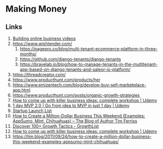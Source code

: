 # Making Money

## Links

1. [Building online business videos](https://www.youtube.com/results?search_query=Building+an+Online+Business+devtips)
2. https://www.wishtender.com/
   1. https://pagepro.co/blog/multi-tenant-ecommerce-platform-in-three-months/
   2. https://github.com/django-tenants/django-tenants
   3. https://bravelab.io/blog/how-to-manage-tenants-in-the-multitenant-app-based-on-django-tenants-and-saleor-io-platform/
3. https://threadcreator.com/
4. https://www.producthunt.com/products/her
5. https://www.emizentech.com/blog/develop-buy-sell-marketplace-app.html
6. https://www.producthunt.com/posts/organic-growth-strategies
7. [How to come up with killer business ideas: complete workshop | Udemy](https://www.udemy.com/course/idea-generation-coming-up-with-killer-business-deas/)
8. [1 day MVP 2.0 | Go from idea to MVP in just 1 day | Udemy](https://www.udemy.com/course/1-day-mvp-find-the-right-idea-and-build-a-demo-in-1-day/)
9. [Startup Launch List](https://startuplaunchlist.com/?ref=producthunt)
10. [How to Create a Million-Dollar Business This Weekend (Examples: AppSumo, Mint, Chihuahuas) &#8211; The Blog of Author Tim Ferriss](https://tim.blog/2011/09/24/how-to-create-a-million-dollar-business-this-weekend-examples-appsumo-mint-chihuahuas/)
11. [Discover 100+ Growth Tactics - GrowthList](https://www.thegrowthlist.co/growth-tactics)
12. [How to come up with killer business ideas: complete workshop | Udemy](https://www.udemy.com/course/idea-generation-coming-up-with-killer-business-deas/)
13. https://tim.blog/2011/09/24/how-to-create-a-million-dollar-business-this-weekend-examples-appsumo-mint-chihuahuas/
